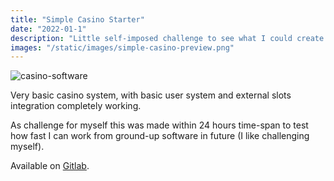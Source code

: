```yaml
---
title: "Simple Casino Starter"
date: "2022-01-1"
description: "Little self-imposed challenge to see what I could create within 24-hour time span."
images: "/static/images/simple-casino-preview.png"
---
```


![casino-software](/static/images/simplpe-casino.png)

Very basic casino system, with basic user system and external slots integration completely working.

As challenge for myself this was made within 24 hours time-span to test how fast I can work from ground-up software in future (I like challenging myself).

Available on [Gitlab](https://gitlab.com/ivanmontikfan/pavel-casino-software).